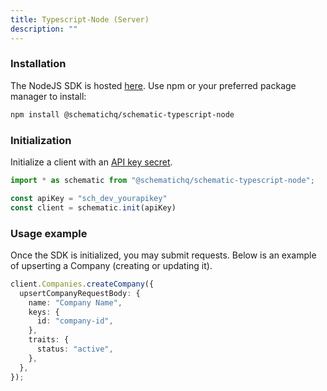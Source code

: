 ```yaml
---
title: Typescript-Node (Server)
description: ""
---
```


### Installation

The NodeJS SDK is hosted [here](https://www.npmjs.com/package/@schematichq/schematic-typescript-node). Use npm or your preferred package manager to install:

```bash
npm install @schematichq/schematic-typescript-node
```

### Initialization

Initialize a client with an [API key secret](/quickstart#create-an-api-key).

```typescript
import * as schematic from "@schematichq/schematic-typescript-node";

const apiKey = "sch_dev_yourapikey"
const client = schematic.init(apiKey)
```

### Usage example

Once the SDK is initialized, you may submit requests. Below is an example of upserting a Company (creating or updating it).

```typescript
client.Companies.createCompany({
  upsertCompanyRequestBody: {
    name: "Company Name",
    keys: {
      id: "company-id",
    },
    traits: {
      status: "active",
    },
  },
});
```
